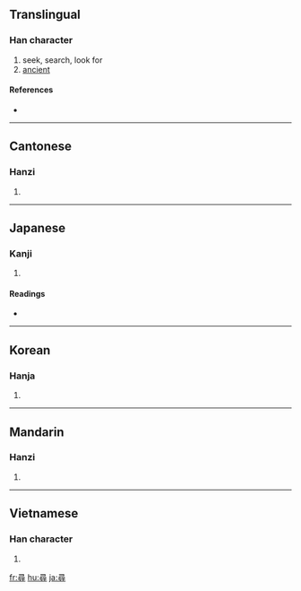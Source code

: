 {{also|寻}}
==Translingual==

===Han character===
{{Han char|rn=41|rad=寸|as=09|sn=12|four=1734<sub>6</sub>|canj=尸一一口戈 (SMMRI)}}

# seek, search, look for
# [[ancient]]

====References====
* {{Han ref|kx=0295.120|dkj=07447|dj=0586.020|hdz=10510.010|uh=5C0B|ud=23563|bh=B44D|bd=46157}}

----

==Cantonese==

===Hanzi===
{{yue-hanzi|jyut=|y=cham4|sim=寻}}

# {{defn|Cantonese}}

----

==Japanese==

===Kanji===
{{ja-kanji|grade=c|rs=寸09}}

# {{defn|Japanese}}

====Readings====
* {{ja-readings|on=[[じん]] (jin)|kun=[[たずねる]] (tazuneru), [[ひろ]] (hiro), [[つね]] (tsune)}}

----

==Korean==

===Hanja===
{{ko-hanja|hangeul=심|rv=sim|mr=sim}}

# {{defn|Korean}}

----

==Mandarin==

===Hanzi===
{{cmn-hanzi|sim=寻|pin=[[xín]] ([[xin2]]), [[xún]] ([[xun2]])|wg=hsin<sup>2</sup>, hsün<sup>2</sup>}}

# {{defn|Mandarin}}

----

==Vietnamese==

===Han character===
{{vi-hantu|[[tầm]], [[tìm]], [[tùm]], [[chầm]]}}

# {{defn|Vietnamese}}

[[fr:尋]]
[[hu:尋]]
[[ja:尋]]